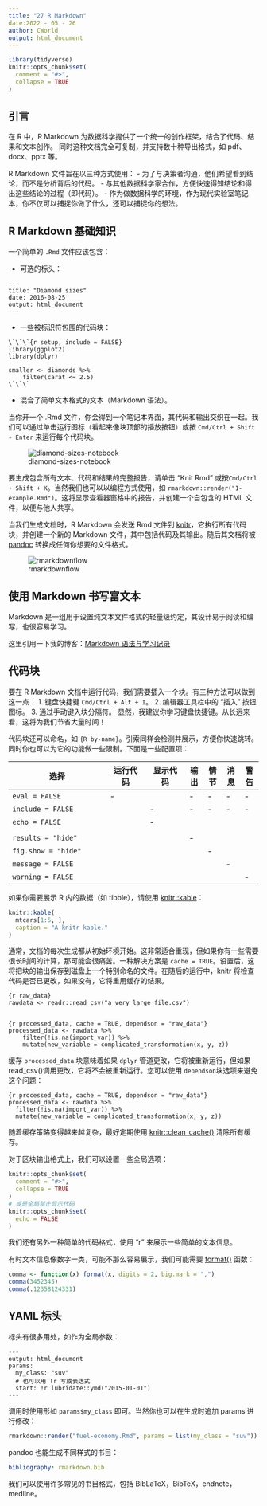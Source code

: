 ```yaml
---
title: "27 R Markdown"
date:2022 - 05 - 26
author: CWorld
output: html_document
---
```


```R
library(tidyverse)
knitr::opts_chunk$set(
  comment = "#>",
  collapse = TRUE
)
```

## 引言

在 R 中，R Markdown 为数据科学提供了一个统一的创作框架，结合了代码、结果和文本创作。
同时这种文档完全可复制，并支持数十种导出格式，如 pdf、docx、pptx 等。

R Markdown 文件旨在以三种方式使用：
- 为了与决策者沟通，他们希望看到结论，而不是分析背后的代码。
- 与其他数据科学家合作，方便快速得知结论和得出这些结论的过程（即代码）。
- 作为做数据科学的环境，作为现代实验室笔记本，你不仅可以捕捉你做了什么，还可以捕捉你的想法。

## R Markdown 基础知识

一个简单的 `.Rmd` 文件应该包含：

- 可选的标头：

```rmarkdown
---
title: "Diamond sizes"
date: 2016-08-25
output: html_document
---
```

- 一些被标识符包围的代码块：

```rmarkdown
\`\`\`{r setup, include = FALSE}
library(ggplot2)
library(dplyr)

smaller <- diamonds %>%
    filter(carat <= 2.5)
\`\`\`
```

- 混合了简单文本格式的文本（Markdown 语法）。

当你开一个 .Rmd 文件，你会得到一个笔记本界面，其代码和输出交织在一起。我们可以通过单击运行图标（看起来像块顶部的播放按钮）或按 `Cmd/Ctrl + Shift + Enter` 来运行每个代码块。

![diamond-sizes-notebook](https://d33wubrfki0l68.cloudfront.net/853becd7fc7d20e3a63f52b23f522d6f0d06e066/88250/rmarkdown/diamond-sizes-notebook.png)

要生成包含所有文本、代码和结果的完整报告，请单击 “Knit Rmd” 或按`Cmd/Ctrl + Shift + K`。当然我们也可以以编程方式使用，如 `rmarkdown::render("1-example.Rmd")`。这将显示查看器窗格中的报告，并创建一个自包含的 HTML 文件，以便与他人共享。

当我们生成文档时，R Markdown 会发送 Rmd 文件到 [knitr](http://yihui.name/knitr/)，它执行所有代码块，并创建一个新的 Markdown 文件，其中包括代码及其输出。随后其文档将被 [pandoc](http://pandoc.org/) 转换成任何你想要的文件格式。

![rmarkdownflow](https://d33wubrfki0l68.cloudfront.net/61d189fd9cdf955058415d3e1b28dd60e1bd7c9b/9791d/images/rmarkdownflow.png)

## 使用 Markdown 书写富文本

Markdown 是一组用于设置纯文本文件格式的轻量级约定，其设计易于阅读和编写，也很容易学习。

这里引用一下我的博客：[Markdown 语法与学习记录](https://blog.cworld.top/post/markdown)

## 代码块

要在 R Markdown 文档中运行代码，我们需要插入一个块。有三种方法可以做到这一点：
1. 键盘快捷键 `Cmd/Ctrl + Alt + I`。
2. 编辑器工具栏中的 “插入” 按钮图标。
3. 通过手动键入块分隔符。
显然，我建议你学习键盘快捷键。从长远来看，这将为我们节省大量时间！

代码块还可以命名，如 `{R by-name}`。引索同样会检测并展示，方便你快速跳转。同时你也可以为它的功能做一些限制。下面是一些配置项：

| 选择                | 运行代码 | 显示代码 | 输出 | 情节 | 消息 | 警告 |
| ------------------- | -------- | -------- | ---- | ---- | ---- | ---- |
| `eval = FALSE`      | -        |          | -    | -    | -    | -    |
| `include = FALSE`   |          | -        | -    | -    | -    | -    |
| `echo = FALSE`      |          | -
    |      |      |      |      |
| `results = "hide"`  |          |          | -    |      |      |      |
| `fig.show = "hide"` |          |          |      | -    |      |      |
| `message = FALSE`   |          |          |      |      | -    |      |
| `warning = FALSE`   |          |          |      |      |      | -    |

如果你需要展示 R 内的数据（如 tibble），请使用 [knitr::kable](https://rdrr.io/pkg/knitr/man/kable.html)：

```R
knitr::kable(
  mtcars[1:5, ],
  caption = "A knitr kable."
)
```

通常，文档的每次生成都从初始环境开始。这非常适合重现，但如果你有一些需要很长时间的计算，那可能会很痛苦。一种解决方案是 `cache = TRUE`。设置后，这将把块的输出保存到磁盘上一个特别命名的文件。在随后的运行中，knitr 将检查代码是否已更改，如果没有，它将重用缓存的结果。

````rmarkdown
{r raw_data}
rawdata <- readr::read_csv("a_very_large_file.csv")


{r processed_data, cache = TRUE, dependson = "raw_data"}
processed_data <- rawdata %>%
    filter(!is.na(import_var)) %>%
    mutate(new_variable = complicated_transformation(x, y, z))

````

缓存  `processed_data` 块意味着如果 `dplyr` 管道更改，它将被重新运行，但如果read_csv()调用更改，它将不会被重新运行。您可以使用 `dependson`块选项来避免这个问题：

```rmarkdown
{r processed_data, cache = TRUE, dependson = "raw_data"}
processed_data <- rawdata %>% 
  filter(!is.na(import_var)) %>% 
  mutate(new_variable = complicated_transformation(x, y, z))
```

随着缓存策略变得越来越复杂，最好定期使用 [knitr::clean_cache()](https://rdrr.io/pkg/knitr/man/clean_cache.html) 清除所有缓存。

对于区块输出格式上，我们可以设置一些全局选项：

```R
knitr::opts_chunk$set(
  comment = "#>",
  collapse = TRUE
)
# 或是全局禁止显示代码
knitr::opts_chunk$set(
  echo = FALSE
)
```

我们还有另外一种简单的代码格式，使用 “r ” 来展示一些简单的文本信息。 

有时文本信息像数字一类，可能不那么容易展示，我们可能需要 [format()](https://rdrr.io/r/base/format.html) 函数：

```R
comma <- function(x) format(x, digits = 2, big.mark = ",")
comma(3452345)
comma(.12358124331)
```

## YAML 标头

标头有很多用处，如作为全局参数：

```rmarkdown
---
output: html_document
params:
  my_class: "suv"
  # 也可以用 !r 写成表达式
  start: !r lubridate::ymd("2015-01-01")
---
```

调用时使用形如 `params$my_class` 即可。当然你也可以在生成时追加 params 进行修改：

```R
rmarkdown::render("fuel-economy.Rmd", params = list(my_class = "suv"))
```

pandoc 也能生成不同样式的书目：

```yaml
bibliography: rmarkdown.bib
```

我们可以使用许多常见的书目格式，包括 BibLaTeX，BibTeX，endnote，medline。
